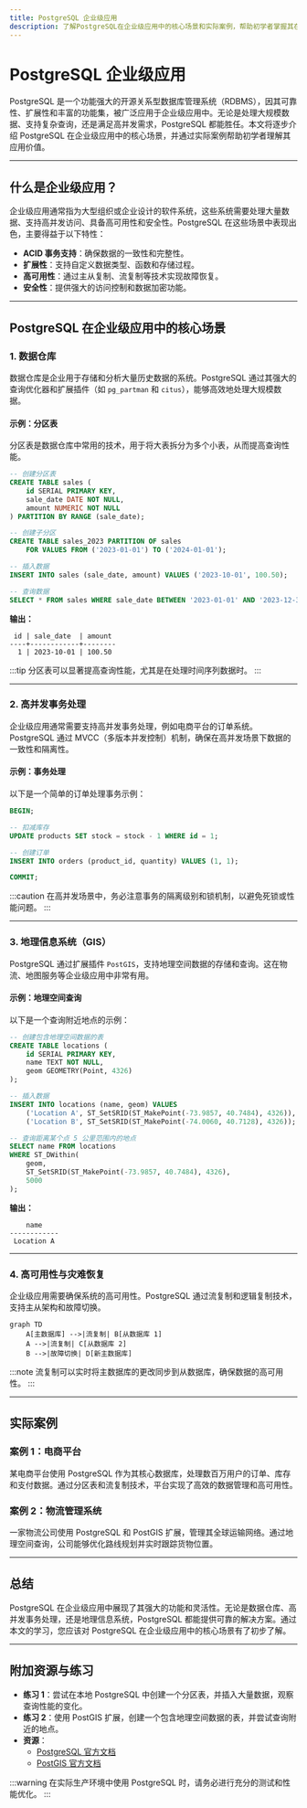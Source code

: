 ```yaml
---
title: PostgreSQL 企业级应用
description: 了解PostgreSQL在企业级应用中的核心场景和实际案例，帮助初学者掌握其在实际业务中的应用。
---
```


# PostgreSQL 企业级应用

PostgreSQL 是一个功能强大的开源关系型数据库管理系统（RDBMS），因其可靠性、扩展性和丰富的功能集，被广泛应用于企业级应用中。无论是处理大规模数据、支持复杂查询，还是满足高并发需求，PostgreSQL 都能胜任。本文将逐步介绍 PostgreSQL 在企业级应用中的核心场景，并通过实际案例帮助初学者理解其应用价值。

---

## 什么是企业级应用？

企业级应用通常指为大型组织或企业设计的软件系统，这些系统需要处理大量数据、支持高并发访问、具备高可用性和安全性。PostgreSQL 在这些场景中表现出色，主要得益于以下特性：

- **ACID 事务支持**：确保数据的一致性和完整性。
- **扩展性**：支持自定义数据类型、函数和存储过程。
- **高可用性**：通过主从复制、流复制等技术实现故障恢复。
- **安全性**：提供强大的访问控制和数据加密功能。

---

## PostgreSQL 在企业级应用中的核心场景

### 1. 数据仓库

数据仓库是企业用于存储和分析大量历史数据的系统。PostgreSQL 通过其强大的查询优化器和扩展插件（如 `pg_partman` 和 `citus`），能够高效地处理大规模数据。

#### 示例：分区表
分区表是数据仓库中常用的技术，用于将大表拆分为多个小表，从而提高查询性能。

```sql
-- 创建分区表
CREATE TABLE sales (
    id SERIAL PRIMARY KEY,
    sale_date DATE NOT NULL,
    amount NUMERIC NOT NULL
) PARTITION BY RANGE (sale_date);

-- 创建子分区
CREATE TABLE sales_2023 PARTITION OF sales
    FOR VALUES FROM ('2023-01-01') TO ('2024-01-01');

-- 插入数据
INSERT INTO sales (sale_date, amount) VALUES ('2023-10-01', 100.50);

-- 查询数据
SELECT * FROM sales WHERE sale_date BETWEEN '2023-01-01' AND '2023-12-31';
```

**输出：**
```
 id | sale_date  | amount
----+------------+--------
  1 | 2023-10-01 | 100.50
```

:::tip
分区表可以显著提高查询性能，尤其是在处理时间序列数据时。
:::

---

### 2. 高并发事务处理

企业级应用通常需要支持高并发事务处理，例如电商平台的订单系统。PostgreSQL 通过 MVCC（多版本并发控制）机制，确保在高并发场景下数据的一致性和隔离性。

#### 示例：事务处理
以下是一个简单的订单处理事务示例：

```sql
BEGIN;

-- 扣减库存
UPDATE products SET stock = stock - 1 WHERE id = 1;

-- 创建订单
INSERT INTO orders (product_id, quantity) VALUES (1, 1);

COMMIT;
```

:::caution
在高并发场景中，务必注意事务的隔离级别和锁机制，以避免死锁或性能问题。
:::

---

### 3. 地理信息系统（GIS）

PostgreSQL 通过扩展插件 `PostGIS`，支持地理空间数据的存储和查询。这在物流、地图服务等企业级应用中非常有用。

#### 示例：地理空间查询
以下是一个查询附近地点的示例：

```sql
-- 创建包含地理空间数据的表
CREATE TABLE locations (
    id SERIAL PRIMARY KEY,
    name TEXT NOT NULL,
    geom GEOMETRY(Point, 4326)
);

-- 插入数据
INSERT INTO locations (name, geom) VALUES
    ('Location A', ST_SetSRID(ST_MakePoint(-73.9857, 40.7484), 4326)),
    ('Location B', ST_SetSRID(ST_MakePoint(-74.0060, 40.7128), 4326));

-- 查询距离某个点 5 公里范围内的地点
SELECT name FROM locations
WHERE ST_DWithin(
    geom,
    ST_SetSRID(ST_MakePoint(-73.9857, 40.7484), 4326),
    5000
);
```

**输出：**
```
    name
------------
 Location A
```

---

### 4. 高可用性与灾难恢复

企业级应用需要确保系统的高可用性。PostgreSQL 通过流复制和逻辑复制技术，支持主从架构和故障切换。

```mermaid
graph TD
    A[主数据库] -->|流复制| B[从数据库 1]
    A -->|流复制| C[从数据库 2]
    B -->|故障切换| D[新主数据库]
```

:::note
流复制可以实时将主数据库的更改同步到从数据库，确保数据的高可用性。
:::

---

## 实际案例

### 案例 1：电商平台

某电商平台使用 PostgreSQL 作为其核心数据库，处理数百万用户的订单、库存和支付数据。通过分区表和流复制技术，平台实现了高效的数据管理和高可用性。

### 案例 2：物流管理系统

一家物流公司使用 PostgreSQL 和 PostGIS 扩展，管理其全球运输网络。通过地理空间查询，公司能够优化路线规划并实时跟踪货物位置。

---

## 总结

PostgreSQL 在企业级应用中展现了其强大的功能和灵活性。无论是数据仓库、高并发事务处理，还是地理信息系统，PostgreSQL 都能提供可靠的解决方案。通过本文的学习，您应该对 PostgreSQL 在企业级应用中的核心场景有了初步了解。

---

## 附加资源与练习

- **练习 1**：尝试在本地 PostgreSQL 中创建一个分区表，并插入大量数据，观察查询性能的变化。
- **练习 2**：使用 PostGIS 扩展，创建一个包含地理空间数据的表，并尝试查询附近的地点。
- **资源**：
  - [PostgreSQL 官方文档](https://www.postgresql.org/docs/)
  - [PostGIS 官方文档](https://postgis.net/documentation/)

:::warning
在实际生产环境中使用 PostgreSQL 时，请务必进行充分的测试和性能优化。
:::